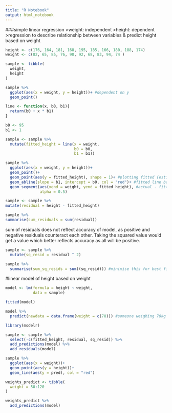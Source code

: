 ```yaml
---
title: "R Notebook"
output: html_notebook
---
```


###simple linear regression
>weight: independent
>height: dependent
>regression to describe relationship between variables & predict height based on weight

```r
height <- c(176, 164, 181, 168, 195, 185, 166, 180, 188, 174)
weight <- c(82, 65, 85, 76, 90, 92, 68, 83, 94, 74 )
```

```r
sample <- tibble(
  weight,
  height
)
```
```r
sample %>% 
  ggplot(aes(x = weight, y = height))+ #dependent on y
  geom_point()
```
```r
line <- function(x, b0, b1){
  return(b0 + x * b1)
}
```

```r
b0 <- 95
b1 <- 1

sample <- sample %>% 
  mutate(fitted_height = line(x = weight, 
                              b0 = b0,
                              b1 = b1))
```

```r
sample %>% 
  ggplot(aes(x = weight, y = height))+
  geom_point()+
  geom_point(aes(y = fitted_height), shape = 1)+ #plotting fitted (estimate) heights
  geom_abline(slope = b1, intercept = b0, col = "red")+ #fitted line based on estimate slope and intercept
  geom_segment(aes(xend = weight, yend = fitted_height), #actual - fitted value
               alpha = 0.5)
```
```r
sample <- sample %>% 
mutate(residual = height - fitted_height)
```
```r
sample %>% 
summarise(sum_residuals = sum(residual))
```
sum of residuals does not reflect accuracy of model, as positive and negative residuals counteract each other. Taking the squared value would get a value which better reflects accuracy as all will be positive.

```r
sample <- sample %>% 
  mutate(sq_resid = residual ^ 2)
```
```r
sample %>% 
  summarise(sum_sq_resids = sum((sq_resid))) #minimise this for best fitting model
```
#linear model of height based on weight
```r
model <- lm(formula = height ~ weight, 
            data = sample)
```

```r
fitted(model)
```
```r
model %>% 
  predict(newdata = data.frame(weight = c(78))) #someone weighing 78kg is predicted to be 174.99cm based on model
```

```r
library(modelr)
```

```r
sample <- sample %>% 
  select(-c(fitted_height, residual, sq_resid)) %>% 
  add_predictions(model) %>% 
  add_residuals(model)
```
```r
sample %>% 
  ggplot(aes(x = weight))+
  geom_point(aes(y = height))+
  geom_line(aes(y = pred), col = "red")
```

```r
weights_predict <- tibble(
  weight = 50:120
)

weights_predict %>% 
  add_predictions(model)
```

